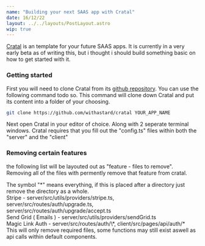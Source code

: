 ```yaml
---
name: "Building your next SAAS app with Cratal"
date: 16/12/22
layout: ../../layouts/PostLayout.astro
wip: true
---
```


[Cratal](https://github.com/withastard/cratal) is an template for your future SAAS apps. It is currently in a very early beta as of writing this, but i thought i should build something basic on how to get started with it.

### Getting started
First you will need to clone Cratal from its [github repository](https://github.com/withastard/cratal). You can use the following command todo so. This command will clone down Cratal and put its content into a folder of your choosing.
```bash
git clone https://github.com/withastard/cratal YOUR_APP_NAME
```


Next open Cratal in your editor of choice. Along with 2 seperate terminal windows.
Cratal requires that you fill out the "config.ts" files within both the "server" and the "client"


### Removing certain features

the following list will be layouted out as "feature - files to remove". Removing all of the files with permently remove that feature from cratal.

<Quote>
  The symbol "*" means everything, if this is placed after a directory just remove the directory as a whole.
</Quote>
<br/>
Stripe - server/src/utils/providers/stripe.ts, server/src/routes/auth/upgrade.ts, server/src/routes/auth/upgrade/accept.ts
<br/>
Send Grid ( Emails ) -  server/src/utils/providers/sendGrid.ts
<br/>
Magic Link Auth - server/src/routes/auth/\*, client/src/pages/api/auth/*

<br/>
This will only remove required files, some functions may still exist aswell as api calls within default components.